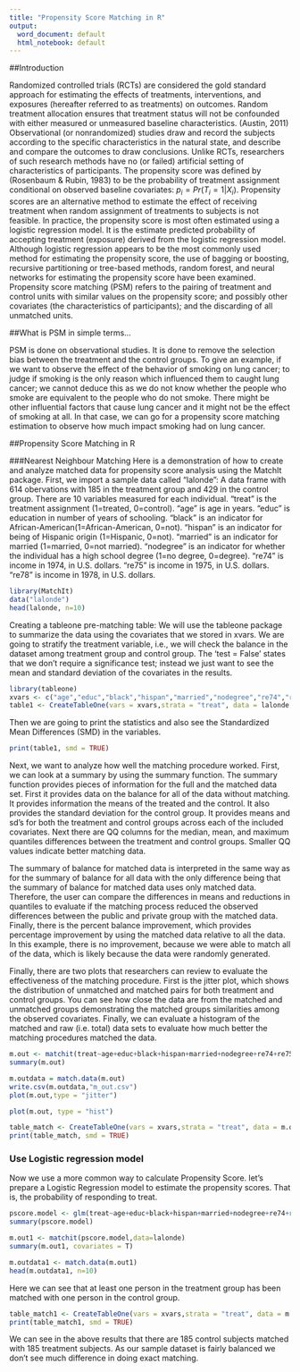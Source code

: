 ---
title: "Propensity Score Matching in R"
output:
  word_document: default
  html_notebook: default
---
##Introduction

Randomized controlled trials (RCTs) are considered the gold standard approach for estimating the effects of treatments, interventions, and exposures (hereafter referred to as treatments) on outcomes. Random treatment allocation ensures that treatment status will not be confounded with either measured or unmeasured baseline characteristics. (Austin, 2011)
Observational (or nonrandomized) studies draw and record the subjects according to the specific characteristics in the natural state, and describe and compare the outcomes to draw conclusions. Unlike RCTs, researchers of such research methods have no (or failed) artificial setting of characteristics of participants.
The propensity score was defined by (Rosenbaum & Rubin, 1983) to be the probability of treatment assignment conditional on observed baseline covariates: $p_i=Pr(T_i=1|X_i)$. Propensity scores are an alternative method to estimate the effect of receiving treatment when random assignment of treatments to subjects is not feasible. In practice, the propensity score is most often estimated using a logistic regression model. It is the estimate predicted probability of accepting treatment (exposure) derived from the logistic regression model.  Although logistic regression appears to be the most commonly used method for estimating the propensity score, the use of bagging or boosting, recursive partitioning or tree-based methods, random forest, and neural networks for estimating the propensity score have been examined. 
Propensity score matching (PSM) refers to the pairing of treatment and control units with similar values on the propensity score; and possibly other covariates (the characteristics of participants); and the discarding of all unmatched units.

##What is PSM in simple terms...

PSM is done on observational studies. It is done to remove the selection bias between the treatment and the control groups.
To give an example, if we want to observe the effect of the behavior of smoking on lung cancer; to judge if smoking is the only reason which influenced them to caught lung cancer; we cannot deduce this as we do not know whether the people who smoke are equivalent to the people who do not smoke. There might be other influential factors that cause lung cancer and it might not be the effect of smoking at all. In that case, we can go for a propensity score matching estimation to observe how much impact smoking had on lung cancer.

##Propensity Score Matching in R

###Nearest Neighbour Matching
Here is a demonstration of how to create and analyze matched data for propensity score analysis using the MatchIt package. 
First, we import a sample data called "lalonde":
A data frame with 614 obervations with 185 in the treatment group and 429 in the control group. There are 10 variables measured for each individual. "treat" is the treatment assignment (1=treated, 0=control). "age" is age in years. "educ" is education in number of years of schooling. "black" is an indicator for African-American(1=African-American, 0=not). "hispan" is an indicator for being of Hispanic origin (1=Hispanic, 0=not). "married" is an indicator for married (1=married, 0=not married). "nodegree" is an indicator for whether the individual has a high school degree (1=no degree, 0=degree). "re74" is income in 1974, in U.S. dollars. "re75" is income in 1975, in U.S. dollars. "re78" is income in 1978, in U.S. dollars.


```{r}
library(MatchIt)
data("lalonde")
head(lalonde, n=10)
```


Creating a tableone pre-matching table:
We will use the tableone package to summarize the data using the covariates that we stored in xvars. We are going to stratify the treatment variable, i.e., we will check the balance in the dataset among treatment group and control group. The 'test = False' states that we don't require a significance test; instead we just want to see the mean and standard deviation of the covariates in the results.

```{r}
library(tableone)
xvars <- c("age","educ","black","hispan","married","nodegree","re74","re75","re78")
table1 <- CreateTableOne(vars = xvars,strata = "treat", data = lalonde, test = FALSE)
```

Then we are going to print the statistics and also see the Standardized Mean Differences (SMD) in the variables.

```{r}
print(table1, smd = TRUE)
```

Next, we want to analyze how well the matching procedure worked. First, we can look at a summary by using the summary function. The summary function provides pieces of information for the full and the matched data set. First it provides data on the balance for all of the data without matching. It provides information the means of the treated and the control. It also provides the standard deviation for the control group. It provides means and sd's for both the treatment and control groups across each of the included covariates. Next there are QQ columns for the median, mean, and maximum quantiles differences between the treatment and control groups. Smaller QQ values indicate better matching data.

The summary of balance for matched data is interpreted in the same way as for the summary of balance for all data with the only difference being that the summary of balance for matched data uses only matched data. Therefore, the user can compare the differences in means and reductions in quantiles to evaluate if the matching process reduced the observed differences between the public and private group with the matched data. Finally, there is the percent balance improvement, which provides percentage improvement by using the matched data relative to all the data. In this example, there is no improvement, because we were able to match all of the data, which is likely because the data were randomly generated.

Finally, there are two plots that researchers can review to evaluate the effectiveness of the matching procedure. First is the jitter plot, which shows the distribution of unmatched and matched pairs for both treatment and control groups. You can see how close the data are from the matched and unmatched groups demonstrating the matched groups similarities among the observed covariates. Finally, we can evaluate a histogram of the matched and raw (i.e. total) data sets to evaluate how much better the matching procedures matched the data.

```{r}
m.out <- matchit(treat~age+educ+black+hispan+married+nodegree+re74+re75+re78, data = lalonde, method = "nearest", ratio = 1)
summary(m.out)
```

```{r}
m.outdata = match.data(m.out)
write.csv(m.outdata,"m_out.csv")
plot(m.out,type = "jitter")
```
```{r}
plot(m.out, type = "hist")
```

```{r}
table_match <- CreateTableOne(vars = xvars,strata = "treat", data = m.outdata, test = FALSE)
print(table_match, smd = TRUE)
```


### Use Logistic regression model

Now we use a more common way to calculate Propensity Score. let's prepare a Logistic Regression model to estimate the propensity scores. That is, the probability of responding to treat.

```{r}
pscore.model <- glm(treat~age+educ+black+hispan+married+nodegree+re74+re75+re78, family = binomial('logit'), data = lalonde)
summary(pscore.model)
```



```{r}
m.out1 <- matchit(pscore.model,data=lalonde)
summary(m.out1, covariates = T)
```

```{r}
m.outdata1 <- match.data(m.out1)
head(m.outdata1, n=10)
```

Here we can see that at least one person in the treatment group has been matched with one person in the control group.

```{r}
table_match1 <- CreateTableOne(vars = xvars,strata = "treat", data = m.outdata1, test = FALSE)
print(table_match1, smd = TRUE)
```

We can see in the above results that there are 185 control subjects matched with 185 treatment subjects. As our sample dataset is fairly balanced we don't see much difference in doing exact matching.



